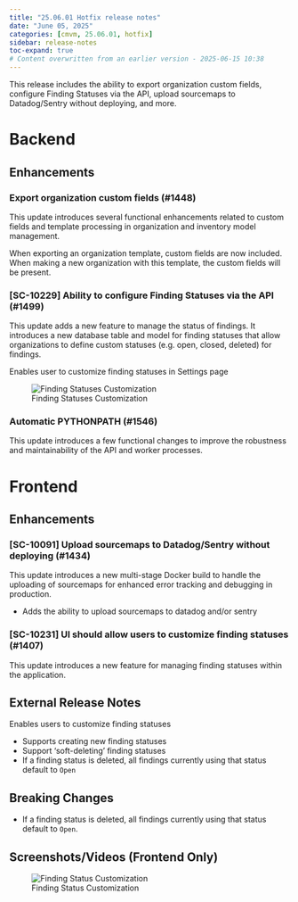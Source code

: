 ```yaml
---
title: "25.06.01 Hotfix release notes"
date: "June 05, 2025"
categories: [cmvm, 25.06.01, hotfix]
sidebar: release-notes
toc-expand: true
# Content overwritten from an earlier version - 2025-06-15 10:38
---
```


This release includes the ability to export organization custom fields, configure Finding Statuses via the API, upload sourcemaps to Datadog/Sentry without deploying, and more.

# Backend
<!--- Tag: [cmvm/25.06.01](https://github.com/validmind/backend/releases/tag/cmvm/25.06.01) --->
<!--- Compare API call: gh api repos/validmind/backend/compare/dff41c635ccf1fc06e135076d086978769c8ce33...dff41c635ccf1fc06e135076d086978769c8ce33 --->

## Enhancements


<!--- PR #1448: https://github.com/validmind/backend/pull/1448 --->
<!--- Labels: enhancement, python --->
### Export organization custom fields (#1448)

This update introduces several functional enhancements related to custom fields and template processing in organization and inventory model management.

When exporting an organization template, custom fields are now included. When making a new organization with this template, the custom fields will be present.


<!--- PR #1499: https://github.com/validmind/backend/pull/1499 --->
<!--- Labels: enhancement, highlight --->
### [SC-10229] Ability to configure Finding Statuses via the API (#1499)

This update adds a new feature to manage the status of findings. It introduces a new database table and model for finding statuses that allow organizations to define custom statuses (e.g. open, closed, deleted) for findings.

Enables user to customize finding statuses in Settings page

![Finding Statuses Customization](https://github.com/user-attachments/assets/29a7148b-565d-4374-8430-3da2f51aebdb)

<!-- ### Changes with no label -->


<!--- PR #1546: https://github.com/validmind/backend/pull/1546 --->
<!--- Labels: none --->
### Automatic PYTHONPATH (#1546)

This update introduces a few functional changes to improve the robustness and maintainability of the API and worker processes.


# Frontend
<!--- Tag: [cmvm/25.06.01](https://github.com/validmind/frontend/releases/tag/cmvm/25.06.01) --->
<!--- Compare API call: gh api repos/validmind/frontend/compare/b8bf52856a0baecb990b075bd2eeeadc89dcc0dc...b8bf52856a0baecb990b075bd2eeeadc89dcc0dc --->

## Enhancements


<!--- PR #1434: https://github.com/validmind/frontend/pull/1434 --->
<!--- Labels: enhancement --->
### [SC-10091] Upload sourcemaps to Datadog/Sentry without deploying (#1434)

This update introduces a new multi-stage Docker build to handle the uploading of sourcemaps for enhanced error tracking and debugging in production.

- Adds the ability to upload sourcemaps to datadog and/or sentry


<!--- PR #1407: https://github.com/validmind/frontend/pull/1407 --->
<!--- Labels: enhancement --->
### [SC-10231] UI should allow users to customize finding statuses (#1407)

This update introduces a new feature for managing finding statuses within the application.

## External Release Notes

Enables users to customize finding statuses

- Supports creating new finding statuses
- Support 'soft-deleting' finding statuses
- If a finding status is deleted, all findings currently using that status default to `Open`

## Breaking Changes

- If a finding status is deleted, all findings currently using that status default to `Open`.

## Screenshots/Videos (Frontend Only)

![Finding Status Customization](https://github.com/user-attachments/assets/283acc9d-afe7-4742-89d8-e8cce450d033)


<!--- # Agents --->
<!--- Tag cmvm/25.06.01 not found in agents repository --->
<!-- No tag found in this repository -->

<!--- # Installation --->
<!--- Tag cmvm/25.06.01 not found in installation repository --->
<!-- No tag found in this repository -->

<!--- # Documentation --->
<!--- Tag cmvm/25.06.01 not found in documentation repository --->
<!-- No tag found in this repository -->

<!--- # Validmind-library --->
<!--- Tag cmvm/25.06.01 not found in validmind-library repository --->
<!-- No tag found in this repository -->
